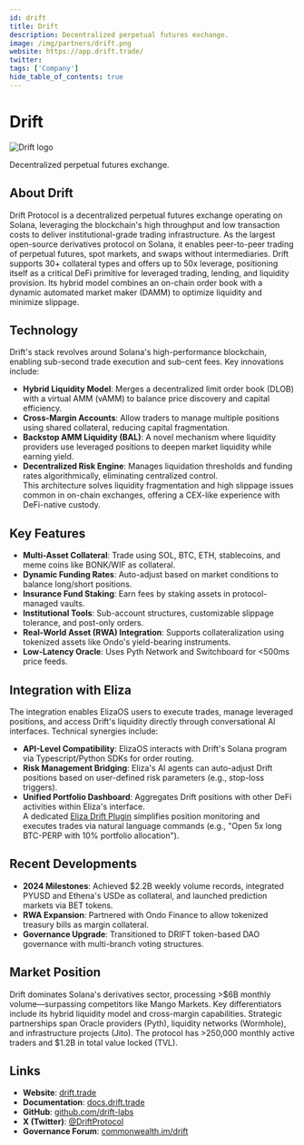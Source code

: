 ```yaml
---
id: drift
title: Drift
description: Decentralized perpetual futures exchange.
image: /img/partners/drift.png
website: https://app.drift.trade/
twitter:
tags: ['Company']
hide_table_of_contents: true
---
```


# Drift

<div className="partner-logo">
  <img src="/img/partners/drift.png" alt="Drift logo" />
</div>

Decentralized perpetual futures exchange.

## About Drift

Drift Protocol is a decentralized perpetual futures exchange operating on Solana, leveraging the blockchain's high throughput and low transaction costs to deliver institutional-grade trading infrastructure. As the largest open-source derivatives protocol on Solana, it enables peer-to-peer trading of perpetual futures, spot markets, and swaps without intermediaries. Drift supports 30+ collateral types and offers up to 50x leverage, positioning itself as a critical DeFi primitive for leveraged trading, lending, and liquidity provision. Its hybrid model combines an on-chain order book with a dynamic automated market maker (DAMM) to optimize liquidity and minimize slippage.

## Technology

Drift's stack revolves around Solana's high-performance blockchain, enabling sub-second trade execution and sub-cent fees. Key innovations include:

- **Hybrid Liquidity Model**: Merges a decentralized limit order book (DLOB) with a virtual AMM (vAMM) to balance price discovery and capital efficiency.
- **Cross-Margin Accounts**: Allow traders to manage multiple positions using shared collateral, reducing capital fragmentation.
- **Backstop AMM Liquidity (BAL)**: A novel mechanism where liquidity providers use leveraged positions to deepen market liquidity while earning yield.
- **Decentralized Risk Engine**: Manages liquidation thresholds and funding rates algorithmically, eliminating centralized control.  
  This architecture solves liquidity fragmentation and high slippage issues common in on-chain exchanges, offering a CEX-like experience with DeFi-native custody.

## Key Features

- **Multi-Asset Collateral**: Trade using SOL, BTC, ETH, stablecoins, and meme coins like BONK/WIF as collateral.
- **Dynamic Funding Rates**: Auto-adjust based on market conditions to balance long/short positions.
- **Insurance Fund Staking**: Earn fees by staking assets in protocol-managed vaults.
- **Institutional Tools**: Sub-account structures, customizable slippage tolerance, and post-only orders.
- **Real-World Asset (RWA) Integration**: Supports collateralization using tokenized assets like Ondo's yield-bearing instruments.
- **Low-Latency Oracle**: Uses Pyth Network and Switchboard for &lt;500ms price feeds.

## Integration with Eliza

The integration enables ElizaOS users to execute trades, manage leveraged positions, and access Drift's liquidity directly through conversational AI interfaces. Technical synergies include:

- **API-Level Compatibility**: ElizaOS interacts with Drift's Solana program via Typescript/Python SDKs for order routing.
- **Risk Management Bridging**: Eliza's AI agents can auto-adjust Drift positions based on user-defined risk parameters (e.g., stop-loss triggers).
- **Unified Portfolio Dashboard**: Aggregates Drift positions with other DeFi activities within Eliza's interface.  
  A dedicated [Eliza Drift Plugin](https://github.com/elizaos-plugins/drift) simplifies position monitoring and executes trades via natural language commands (e.g., "Open 5x long BTC-PERP with 10% portfolio allocation").

## Recent Developments

- **2024 Milestones**: Achieved $2.2B weekly volume records, integrated PYUSD and Ethena's USDe as collateral, and launched prediction markets via BET tokens.
- **RWA Expansion**: Partnered with Ondo Finance to allow tokenized treasury bills as margin collateral.
- **Governance Upgrade**: Transitioned to DRIFT token-based DAO governance with multi-branch voting structures.

## Market Position

Drift dominates Solana's derivatives sector, processing >$6B monthly volume—surpassing competitors like Mango Markets. Key differentiators include its hybrid liquidity model and cross-margin capabilities. Strategic partnerships span Oracle providers (Pyth), liquidity networks (Wormhole), and infrastructure projects (Jito). The protocol has >250,000 monthly active traders and $1.2B in total value locked (TVL).

## Links

- **Website**: [drift.trade](https://app.drift.trade)
- **Documentation**: [docs.drift.trade](https://docs.drift.trade)
- **GitHub**: [github.com/drift-labs](https://github.com/drift-labs)
- **X (Twitter)**: [@DriftProtocol](https://x.com/DriftProtocol)
- **Governance Forum**: [commonwealth.im/drift](https://commonwealth.im/drift)

